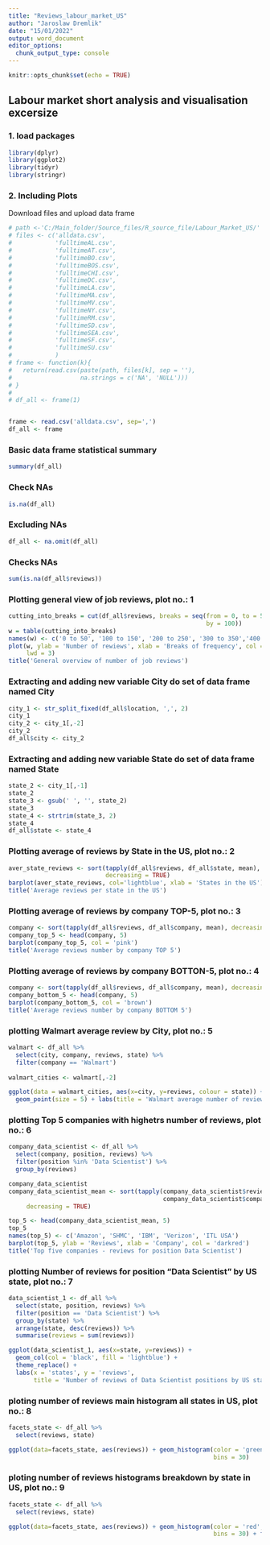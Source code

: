 ```yaml
---
title: "Reviews_labour_market_US"
author: "Jaroslaw Dremlik"
date: "15/01/2022"
output: word_document
editor_options: 
  chunk_output_type: console
---
```


```r
knitr::opts_chunk$set(echo = TRUE)
```

## Labour market short analysis and visualisation excersize

### 1. load packages
```r
library(dplyr)
library(ggplot2)
library(tidyr)
library(stringr)
```

### 2. Including Plots

Download files and upload data frame
```r

# path <-'C:/Main_folder/Source_files/R_source_file/Labour_Market_US/'
# files <- c('alldata.csv',
#            'fulltimeAL.csv',
#            'fulltimeAT.csv',
#            'fulltimeBO.csv',
#            'fulltimeBOS.csv',
#            'fulltimeCHI.csv',
#            'fulltimeDC.csv',
#            'fulltimeLA.csv',
#            'fulltimeMA.csv',
#            'fulltimeMV.csv',
#            'fulltimeNY.csv',
#            'fulltimeRM.csv',
#            'fulltimeSD.csv',
#            'fulltimeSEA.csv',
#            'fulltimeSF.csv',
#            'fulltimeSU.csv'
#            )
# frame <- function(k){
#   return(read.csv(paste(path, files[k], sep = ''),
#                   na.strings = c('NA', 'NULL')))
# }
# 
# df_all <- frame(1)


frame <- read.csv('alldata.csv', sep=',')
df_all <- frame
```

### Basic data frame statistical summary
```r
summary(df_all)
```

### Check NAs
```r
is.na(df_all)
```

### Excluding NAs
```r
df_all <- na.omit(df_all)
```

### Checks NAs
```r
sum(is.na(df_all$reviews))
```

### Plotting general view of job reviews, plot no.: 1
```r
cutting_into_breaks = cut(df_all$reviews, breaks = seq(from = 0, to = 500, 
                                                       by = 100))
w = table(cutting_into_breaks)
names(w) <- c('0 to 50', '100 to 150', '200 to 250', '300 to 350','400 to 450')
plot(w, ylab = 'Number of rewiews', xlab = 'Breaks of frequency', col = 'blue', 
     lwd = 3)
title('General overview of number of job reviews')
```

### Extracting and adding new variable City do set of data frame named City
```r
city_1 <- str_split_fixed(df_all$location, ',', 2)
city_1
city_2 <- city_1[,-2]
city_2
df_all$city <- city_2
```

### Extracting and adding new variable State do set of data frame named State
```r
state_2 <- city_1[,-1]
state_2
state_3 <- gsub(' ', '', state_2)
state_3
state_4 <- strtrim(state_3, 2)
state_4
df_all$state <- state_4
```

### Plotting average of reviews by State in the US, plot no.: 2
```r
aver_state_reviews <- sort(tapply(df_all$reviews, df_all$state, mean), 
                           decreasing = TRUE)
barplot(aver_state_reviews, col='lightblue', xlab = 'States in the US')
title('Average reviews per state in the US')
```

### Plotting average of reviews by company TOP-5, plot no.: 3
```r

company <- sort(tapply(df_all$reviews, df_all$company, mean), decreasing = TRUE)
company_top_5 <- head(company, 5)
barplot(company_top_5, col = 'pink')
title('Average reviews number by company TOP 5')

```

### Plotting average of reviews by company BOTTON-5, plot no.: 4
```r
company <- sort(tapply(df_all$reviews, df_all$company, mean), decreasing = FALSE)
company_bottom_5 <- head(company, 5)
barplot(company_bottom_5, col = 'brown')
title('Average reviews number by company BOTTOM 5')
```

### plotting Walmart average review by City, plot no.: 5
```r

walmart <- df_all %>%
  select(city, company, reviews, state) %>%
  filter(company == 'Walmart')
  
walmart_cities <- walmart[,-2]

ggplot(data = walmart_cities, aes(x=city, y=reviews, colour = state)) + 
  geom_point(size = 5) + labs(title = 'Walmart average number of review by City')

```

### plotting Top 5 companies with highetrs number of reviews, plot no.: 6
```r
company_data_scientist <- df_all %>%
  select(company, position, reviews) %>%
  filter(position %in% 'Data Scientist') %>%
  group_by(reviews)

company_data_scientist
company_data_scientist_mean <- sort(tapply(company_data_scientist$reviews, 
                                           company_data_scientist$company, sum), 
     decreasing = TRUE)

top_5 <- head(company_data_scientist_mean, 5)
top_5
names(top_5) <- c('Amazon', 'SHMC', 'IBM', 'Verizon', 'ITL USA')
barplot(top_5, ylab = 'Reviews', xlab = 'Company', col = 'darkred')
title('Top five companies - reviews for position Data Scientist')

```


### plotting Number of reviews for position "Data Scientist" by US state, plot no.: 7
```r
data_scientist_1 <- df_all %>%
  select(state, position, reviews) %>%
  filter(position == 'Data Scientist') %>%
  group_by(state) %>%
  arrange(state, desc(reviews)) %>%
  summarise(reviews = sum(reviews)) 

ggplot(data_scientist_1, aes(x=state, y=reviews)) + 
  geom_col(col = 'black', fill = 'lightblue') +
  theme_replace() + 
  labs(x = 'states', y = 'reviews', 
       title = 'Number of reviews of Data Scientist positions by US state')

```

### ploting number of reviews main histogram all states in US, plot no.: 8
```r
facets_state <- df_all %>%
  select(reviews, state)

ggplot(data=facets_state, aes(reviews)) + geom_histogram(color = 'green', 
                                                         bins = 30)

```

### ploting number of reviews histograms breakdown by state in US, plot no.: 9
```r
facets_state <- df_all %>%
  select(reviews, state)

ggplot(data=facets_state, aes(reviews)) + geom_histogram(color = 'red', 
                                                         bins = 30) + facet_wrap(~state)
```


```r

```


